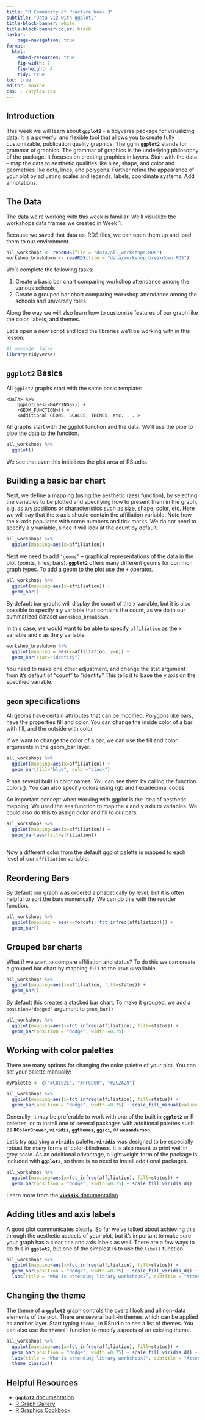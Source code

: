 ```yaml
---
title: "R Community of Practice Week 3"
subtitle: "Data Viz with ggplot2"
title-block-banner: white
title-block-banner-color: black
navbar:
    page-navigation: true
format: 
  html:
    embed-resources: true
    fig-width: 7
    fig-height: 4
    tidy: true
toc: true
editor: source
css: ../styles.css
---
```


## Introduction

This week we will learn about **`ggplot2`** - a tidyverse package for visualizing data. It is a powerful and flexible tool that allows you to create fully customizable, publication quality graphics. The gg in **`ggplot2`** stands for grammar of graphics. The grammar of graphics is the underlying philosophy of the package. It focuses on creating graphics in layers. Start with the data – map the data to aesthetic qualities like size, shape, and color and geometries like dots, lines, and polygons. Further refine the appearance of your plot by adjusting scales and legends, labels, coordinate systems. Add annotations.

## The Data

The data we're working with this week is familiar. We'll visualize the workshops data frames we created in Week 1. 

Because we saved that data as .RDS files, we can open them up and load them to our environment.

```r
all_workshops <- readRDS(file = "data/all_workshops.RDS")
workshop_breakdown <- readRDS(file = "data/workshop_breakdown.RDS")
```


We'll complete the following tasks:

1. Create a basic bar chart comparing workshop attendance among the various schools.
2. Create a grouped bar chart comparing workshop attendance among the schools and university roles. 

Along the way we will also learn how to customize features of our graph like the color, labels, and themes.

Let's open a new script and load the libraries we'll be working with in this lesson:
```r
#| message: false
library(tidyverse)
```

## `ggplot2` Basics

All `ggplot2` graphs start with the same basic template:

```
<DATA> %>%
    ggplot(aes(<MAPPINGS>)) +
    <GEOM_FUNCTION>() +
    <Additional GEOMS, SCALES, THEMES, etc. . . >

```

All graphs start with the ggplot function and the data. We’ll use the pipe to pipe the data to the function.

```r
all_workshops %>% 
  ggplot()
```

We see that even this initializes the plot area of RStudio.

## Building a basic bar chart

Next, we define a mapping (using the aesthetic (aes) function), by selecting the variables to be plotted and specifying how to present them in the graph, e.g. as x/y positions or characteristics such as size, shape, color, etc. Here we will say that the x axis should contain the affiliation variable. Note how the x-axis populates with some numbers and tick marks. We do not need to specify a y variable, since it will look at the count by default.

```r
all_workshops %>% 
  ggplot(mapping=aes(x=affiliation))
```

Next we need to add `‘geoms’` – graphical representations of the data in the plot (points, lines, bars). **`ggplot2`** offers many different geoms for common graph types. To add a geom to the plot use the `+` operator.

```r
all_workshops %>% 
  ggplot(mapping=aes(x=affiliation)) +
  geom_bar()
```

By default bar graphs will display the count of the x variable, but it is also possible to specify a y variable that contains the count, as we do in our summarized dataset `workshop_breakdown`.

In this case, we would want to be able to specify `affiliation` as the x variable and `n` as the y variable.

```r
workshop_breakdown %>% 
  ggplot(mapping = aes(x=affiliation, y=n)) +
  geom_bar(stat="identity")
```

You need to make one other adjustment, and change the stat argument from it’s default of “count” to “identity” This tells it to base the y axis on the specified variable.

## `geom` specifications

All geoms have certain attributes that can be modified. Polygons like bars, have the properties fill and color. You can change the inside color of a bar with fill, and the outside with color.

If we want to change the color of a bar, we can use the fill and color arguments in the geom_bar layer.

```r
all_workshops %>% 
  ggplot(mapping=aes(x=affiliation)) +
  geom_bar(fill="blue", color="black")
```

R has several built in color names. You can see them by calling the function colors(). You can also specify colors using rgb and hexadecimal codes. 

An important concept when working with ggplot is the idea of aesthetic mapping. We used the aes function to map the x and y axis to variables. We could also do this to assign color and fill to our bars. 

```r
all_workshops %>% 
  ggplot(mapping=aes(x=affiliation)) +
  geom_bar(aes(fill=affiliation))
  
```
Now a different color from the default ggplot palette is mapped to each level of our `affiliation` variable.

## Reordering Bars

By default our graph was ordered alphabetically by level, but it is often helpful to sort the bars numerically. We can do this with the reorder function.

```r
all_workshops %>% 
  ggplot(mapping = aes(x=forcats::fct_infreq(affiliation))) +
  geom_bar()
```

## Grouped bar charts

What if we want to compare affiliation and status? To do this we can create a grouped bar chart by mapping `fill` to the `status` variable. 

```r
all_workshops %>% 
  ggplot(mapping=aes(x=affiliation, fill=status)) +
  geom_bar()
```
By default this creates a stacked bar chart. To make it grouped, we add a `position="dodged"` argument to `geom_bar()`

```r
all_workshops %>% 
  ggplot(mapping=aes(x=fct_infreq(affiliation), fill=status)) +
  geom_bar(position = "dodge", width =0.75)
```

## Working with color palettes

There are many options for changing the color palette of your plot. You can set your palette manually:

```r
myPalette <- c("#C8102E", "#FFCD00", "#2C2A29")

all_workshops %>% 
  ggplot(mapping=aes(x=fct_infreq(affiliation), fill=status)) +
  geom_bar(position = "dodge", width =0.75) + scale_fill_manual(values = myPalette)
```

Generally, it may be preferable to work with one of the built in **`ggplot2`** or R palettes, or to install one of several packages with additional palettes such as **`RColorBrewer`**, **`viridis`**, **`ggthemes`**, **`ggsci`**, or **`wesanderson`**.

Let's try applying a  **`viridis`** palette. **`viridis`** was designed to be especially robust for many forms of color-blindness. It is also meant to print well in grey scale. As an additional advantage, a lightweight form of the package is included with **`ggplot2`**, so there is no need to install additional packages.  

```r
all_workshops %>% 
  ggplot(mapping=aes(x=fct_infreq(affiliation), fill=status)) +
  geom_bar(position = "dodge", width =0.75) + scale_fill_viridis_d()
```

Learn more from the [**`viridis`** documentation](https://cran.r-project.org/web/packages/viridis/vignettes/intro-to-viridis.html#the-color-scales)

## Adding titles and axis labels

A good plot communicates clearly. So far we've talked about achieving this through the aesthetic aspects of your plot, but it's important to make sure your graph has a clear title and axis labels as well. There are a few ways to do this in **`ggplot2`**, but one of the simplest is to use the `labs()` function. 

```r
all_workshops %>% 
  ggplot(mapping=aes(x=fct_infreq(affiliation), fill=status)) +
  geom_bar(position = "dodge", width =0.75) + scale_fill_viridis_d() +
  labs(title = "Who is attending library workshops?", subtitle = "Attendance by School and Role, 2018-2023", x="University Role", y= "Number of Attendees")
```
## Changing the theme

The theme of a **`ggplot2`** graph controls the overall look and all non-data elements of the plot. There are several built-in themes which can be applied as another layer. Start typing `theme_` in RStudio to see a list of themes. You can also use the `theme()` function to modify aspects of an existing theme.

```r
all_workshops %>% 
  ggplot(mapping=aes(x=fct_infreq(affiliation), fill=status)) +
  geom_bar(position = "dodge", width =0.75) + scale_fill_viridis_d() +
  labs(title = "Who is attending library workshops?", subtitle = "Attendance by School and Role, 2018-2023", x="University Role", y= "Number of Attendees") +
  theme_classic()
```


## Helpful Resources

- [**`ggplot2`** documentation](https://ggplot2.tidyverse.org/)
- [R Graph Gallery](https://r-graph-gallery.com/)
- [R Graphics Cookbook](https://r-graphics.org/)


